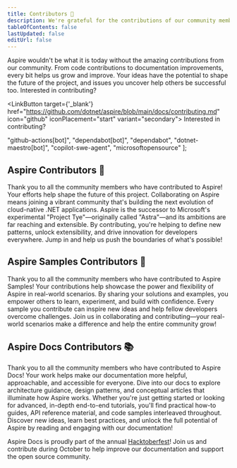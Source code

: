 ```yaml
---
title: Contributors 🤝
description: We're grateful for the contributions of our community members who help make Aspire better every day.
tableOfContents: false
lastUpdated: false
editUrl: false
---
```



Aspire wouldn't be what it is today without the amazing contributions from our community. From code contributions to documentation improvements, every bit helps us grow and improve. Your ideas have the potential to shape the future of the project, and issues you uncover help others be successful too. Interested in contributing?

<LinkButton target={'_blank'} href="https://github.com/dotnet/aspire/blob/main/docs/contributing.md" icon="github" iconPlacement="start" variant="secondary">
  Interested in contributing?
</LinkButton>

  "github-actions[bot]",
  "dependabot[bot]",
  "dependabot",
  "dotnet-maestro[bot]",
  "copilot-swe-agent",
  "microsoftopensource"
];


## Aspire Contributors 🙏

Thank you to all the community members who have contributed to Aspire! Your efforts help shape the future of this project. Collaborating on Aspire means joining a vibrant community that's building the next evolution of cloud-native .NET applications. Aspire is the successor to Microsoft's experimental "Project Tye"—originally called "Astra"—and its ambitions are far reaching and extensible. By contributing, you're helping to define new patterns, unlock extensibility, and drive innovation for developers everywhere. Jump in and help us push the boundaries of what's possible!

<ContributorList githubRepo="dotnet/aspire" ignore={ignore} />
<GitHubRepoStats stats={stats} repoName="dotnet/aspire" />

## Aspire Samples Contributors 💜

Thank you to all the community members who have contributed to Aspire Samples! Your contributions help showcase the power and flexibility of Aspire in real-world scenarios. By sharing your solutions and examples, you empower others to learn, experiment, and build with confidence. Every sample you contribute can inspire new ideas and help fellow developers overcome challenges. Join us in collaborating and contributing—your real-world scenarios make a difference and help the entire community grow!

<ContributorList githubRepo="dotnet/aspire-samples" ignore={ignore} />
<GitHubRepoStats stats={stats} repoName="dotnet/aspire-samples" />

## Aspire Docs Contributors 📚

Thank you to all the community members who have contributed to Aspire Docs! Your work helps make our documentation more helpful, approachable, and accessible for everyone. Dive into our docs to explore architecture guidance, design patterns, and conceptual articles that illuminate how Aspire works. Whether you're just getting started or looking for advanced, in-depth end-to-end tutorials, you'll find practical how-to guides, API reference material, and code samples interleaved throughout. Discover new ideas, learn best practices, and unlock the full potential of Aspire by reading and engaging with our documentation!

<ContributorList githubRepo="dotnet/docs-aspire" ignore={ignore} />
<GitHubRepoStats stats={stats} repoName="dotnet/docs-aspire" />

<Aside variant="info" icon="celebration">
  Aspire Docs is proudly part of the annual <a href="https://github.com/topics/hacktoberfest" target="_blank" rel="noopener">Hacktoberfest</a>! Join us and contribute during October to help improve our documentation and support the open source community.
</Aside>